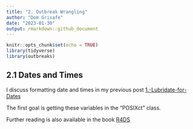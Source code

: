 ```yaml
---
title: "2. Outbreak Wrangling"
author: "Dom Grisafe"
date: "2023-01-30"
output: rmarkdown::github_document
---
```


```r
knitr::opts_chunk$set(echo = TRUE)
library(tidyverse)
library(outbreaks)
```

## 2.1 Dates and Times

I discuss formatting date and times in my previous post [1.-Lubridate-for-Dates](https://github.com/dgrisafe/outbreak_wrangling/blob/main/1.-Lubridate-for-Dates.md#posixct-the-class-of-date-and-time)

The first goal is getting these variables in the "POSIXct" class.

Further reading is also available in the book [R4DS](https://r4ds.had.co.nz/dates-and-times.html)



